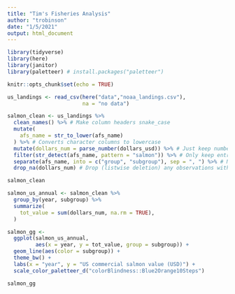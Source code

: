```yaml
---
title: "Tim's Fisheries Analysis"
author: "trobinson"
date: "1/5/2021"
output: html_document
---
```


```r

library(tidyverse)
library(here)  
library(janitor) 
library(paletteer) # install.packages("paletteer")

knitr::opts_chunk$set(echo = TRUE)
```

``` r

us_landings <- read_csv(here("data","noaa_landings.csv"),
                        na = "no data")

salmon_clean <- us_landings %>% 
  clean_names() %>% # Make column headers snake_case
  mutate(
    afs_name = str_to_lower(afs_name)
  ) %>% # Converts character columns to lowercase
  mutate(dollars_num = parse_number(dollars_usd)) %>% # Just keep numbers from $ column
  filter(str_detect(afs_name, pattern = "salmon")) %>% # Only keep entries w/"salmon"
  separate(afs_name, into = c("group", "subgroup"), sep = ", ") %>% # Note comma-space
  drop_na(dollars_num) # Drop (listwise deletion) any observations with NA for dollars_num

salmon_clean
```

``` r

salmon_us_annual <- salmon_clean %>% 
  group_by(year, subgroup) %>% 
  summarize(
    tot_value = sum(dollars_num, na.rm = TRUE),
  )

```


``` r

salmon_gg <- 
  ggplot(salmon_us_annual, 
         aes(x = year, y = tot_value, group = subgroup)) +
  geom_line(aes(color = subgroup)) +
  theme_bw() +
  labs(x = "year", y = "US commercial salmon value (USD)") +
  scale_color_paletteer_d("colorBlindness::Blue2Orange10Steps")

salmon_gg

```